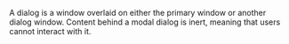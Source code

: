 A dialog is a window overlaid on either the primary window or another dialog window. Content behind
a modal dialog is inert, meaning that users cannot interact with it.
